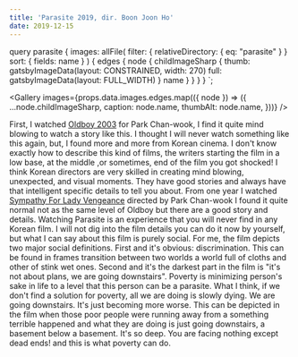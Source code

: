 ```yaml
---
title: 'Parasite 2019, dir. Boon Joon Ho'
date: 2019-12-15
---
```



  query parasite {
    images: allFile(
      filter: { relativeDirectory: { eq: "parasite" } }
      sort: { fields: name }
    ) {
      edges {
        node {
          childImageSharp {
            thumb: gatsbyImageData(layout: CONSTRAINED, width: 270)
            full: gatsbyImageData(layout: FULL_WIDTH)
          }
          name
        }
      }
    }
  }
`;

<Gallery
  images={props.data.images.edges.map(({ node }) => ({
    ...node.childImageSharp,
    caption: node.name,
    thumbAlt: node.name,
  }))}
/>

First, I watched [Oldboy 2003](https://www.rottentomatoes.com/m/oldboy) for Park Chan-wook, I find it quite mind blowing to watch a story like this.
I thought I will never watch something like this again, but, I found more and more from Korean cinema. I don't know exactly how to describe this kind of films,
the writers starting the film in a low base, at the middle ,or sometimes, end of the film you got shocked! I think Korean directors are very skilled in creating mind blowing, unexpected, and visual moments.
They have good stories and always have that intelligent specific details to tell you about. From one year I watched [Sympathy For Lady Vengeance](https://www.rottentomatoes.com/m/sympathy_for_lady_vengeance)
directed by Park Chan-wook I found it quite normal not as the same level of Oldboy but there are a good story and details.
Watching Parasite is an experience that you will never find in any Korean film. I will not dig into the film details you can do it
now by yourself, but what I can say about this film is purely social. For me, the film depicts two major social definitions.
First and it's obvious: discrimination. This can be found in frames transition between two worlds a world full of cloths and other of stink wet ones.
Second and it's the darkest part in the film is "it's not about plans, we are going downstairs". Poverty is minimizing person's sake in life to a level that this person can be a parasite.
What I think, if we don't find a solution for poverty, all we are doing is slowly dying. We are going downstairs. It's just becoming more worse.
This can be depicted in the film when those poor people were running away from a something terrible happened and what they are doing is just going downstairs, a basement below a basement.
It's so deep. You are facing nothing except dead ends! and this is what poverty can do.

